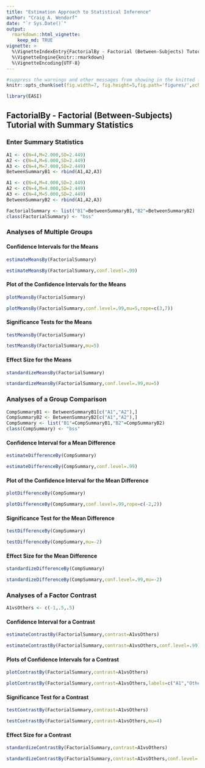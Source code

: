 ```yaml
---
title: "Estimation Approach to Statistical Inference"
author: "Craig A. Wendorf"
date: "`r Sys.Date()`"
output: 
  rmarkdown::html_vignette:
    keep_md: TRUE
vignette: >
  %\VignetteIndexEntry{FactorialBy - Factorial (Between-Subjects) Tutorial with Summary Statistics}
  %\VignetteEngine{knitr::rmarkdown}
  %\VignetteEncoding{UTF-8}
---
```


```r
#suppress the warnings and other messages from showing in the knitted file.
knitr::opts_chunk$set(fig.width=7, fig.height=5,fig.path='figures/',echo=TRUE,warning=FALSE,message=FALSE)
```

```r
library(EASI)
```

## FactorialBy - Factorial (Between-Subjects) Tutorial with Summary Statistics

### Enter Summary Statistics

```r
A1 <- c(N=4,M=2.000,SD=2.449)
A2 <- c(N=4,M=6.000,SD=2.449)
A3 <- c(N=4,M=7.000,SD=2.449)
BetweenSummaryB1 <- rbind(A1,A2,A3)

A1 <- c(N=4,M=4.000,SD=2.449)
A2 <- c(N=4,M=4.000,SD=2.449)
A3 <- c(N=4,M=5.000,SD=2.449)
BetweenSummaryB2 <- rbind(A1,A2,A3)

FactorialSummary <- list("B1"=BetweenSummaryB1,"B2"=BetweenSummaryB2)
class(FactorialSummary) <- "bss"
```

### Analyses of Multiple Groups

#### Confidence Intervals for the Means

```r
estimateMeansBy(FactorialSummary)
```

```r
estimateMeansBy(FactorialSummary,conf.level=.99)
```

#### Plot of the Confidence Intervals for the Means

```r
plotMeansBy(FactorialSummary)
```

```r
plotMeansBy(FactorialSummary,conf.level=.99,mu=5,rope=c(3,7))
```

#### Significance Tests for the Means

```r
testMeansBy(FactorialSummary)
```

```r
testMeansBy(FactorialSummary,mu=5)
```

#### Effect Size for the Means

```r
standardizeMeansBy(FactorialSummary)
```

```r
standardizeMeansBy(FactorialSummary,conf.level=.99,mu=5)
```

### Analyses of a Group Comparison

```r
CompSummaryB1 <- BetweenSummaryB1[c("A1","A2"),]
CompSummaryB2 <- BetweenSummaryB2[c("A1","A2"),]
CompSummary <- list("B1"=CompSummaryB1,"B2"=CompSummaryB2)
class(CompSummary) <- "bss"
```

#### Confidence Interval for a Mean Difference

```r
estimateDifferenceBy(CompSummary)
```

```r
estimateDifferenceBy(CompSummary,conf.level=.99)
```

#### Plot of the Confidence Interval for the Mean Difference

```r
plotDifferenceBy(CompSummary)
```

```r
plotDifferenceBy(CompSummary,conf.level=.99,rope=c(-2,2)) 
```

#### Significance Test for the Mean Difference

```r
testDifferenceBy(CompSummary)
```

```r
testDifferenceBy(CompSummary,mu=-2)
```

#### Effect Size for the Mean Difference

```r
standardizeDifferenceBy(CompSummary)
```

```r
standardizeDifferenceBy(CompSummary,conf.level=.99,mu=-2)
```

### Analyses of a Factor Contrast

```r
A1vsOthers <- c(-1,.5,.5)
```

#### Confidence Interval for a Contrast

```r
estimateContrastBy(FactorialSummary,contrast=A1vsOthers)
```

```r
estimateContrastBy(FactorialSummary,contrast=A1vsOthers,conf.level=.99)
```

#### Plots of Confidence Intervals for a Contrast

```r
plotContrastBy(FactorialSummary,contrast=A1vsOthers)
```

```r
plotContrastBy(FactorialSummary,contrast=A1vsOthers,labels=c("A1","Others"),conf.level=.99,rope=c(-2,2))
```

#### Significance Test for a Contrast

```r
testContrastBy(FactorialSummary,contrast=A1vsOthers)
```

```r
testContrastBy(FactorialSummary,contrast=A1vsOthers,mu=4)
```

#### Effect Size for a Contrast

```r
standardizeContrastBy(FactorialSummary,contrast=A1vsOthers)
```

```r
standardizeContrastBy(FactorialSummary,contrast=A1vsOthers,conf.level=.99)
```
